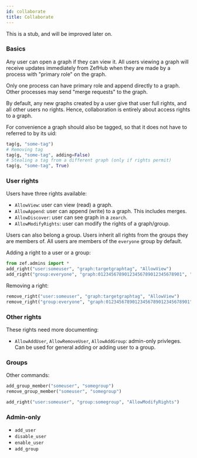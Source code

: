 ```yaml
---
id: collaborate
title: Collaborate
---
```


This is a stub, and will be improved later on.

### Basics

Any user can open a graph if they can view it. All users viewing a graph will
receive updates immediately from ZefHub when they are made by a process with
"primary role" on the graph.

Only one process can have primary role and append directly to a graph. Other
processes may send "merge requests" to the graph. 

By default, any new graphs created by a user give that user full rights, and all
other users no rights. Hence, collaboration is entirely about access rights to a
graph.

For convenience a graph should also be tagged, so that it does not have to
referred to by its uid:

```python
tag(g, "some-tag")
# Removing tag
tag(g, "some-tag", adding=False)
# Stealing a tag from a different graph (only if rights permit)
tag(g, "some-tag", True)
```

### User rights

Users have three rights available:

- `AllowView`: user can view (read) a graph.
- `AllowAppend`: user can append (write) to a graph. This includes merges.
- `AllowDiscover`: user can see graph in a `zearch`.
- `AllowModifyRights`: user can modify the rights of a graph/group.

Users can also belong a group. Users inherit all rights from the groups they are
members of. All users are members of the `everyone` group by default.

Adding a right to a user or a group:

```python
from zef.admins import *
add_right("user:someuser", "graph:targetgraphtag", "AllowView")
add_right("group:everyone", "graph:01234567890123456789012345678901", "AllowDiscover")
```

Removing a right:
```python
remove_right("user:someuser", "graph:targetgraphtag", "AllowView")
remove_right("group:everyone", "graph:01234567890123456789012345678901", "AllowDiscover")
```

### Other rights

These rights need more documenting:

- `AllowAddUser`, `AllowRemoveUser`, `AllowAddGroup`: admin-only privleges. Can
  be used for general adding or adding user to a group.
  
### Groups

Other commands:

```python
add_group_member("someuser", "somegroup")
remove_group_member("someuser", "somegroup")

add_right("user:someuser", "group:somegroup", "AllowModifyRights")
```

### Admin-only

- `add_user`
- `disable_user`
- `enable_user`
- `add_group`

